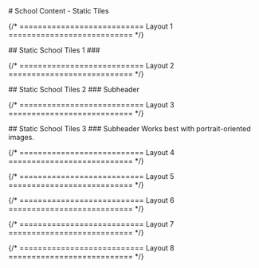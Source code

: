 

<main className="page-main">

<div className="page-title">
# School Content - Static Tiles
</div>

{/* =========================== Layout 1 =========================== */}

<div className="intro-wrap">
## Static School Tiles 1
### 
</div>

<SchoolTilesStaticOne />

{/* =========================== Layout 2 =========================== */}

<div className="intro-wrap">
## Static School Tiles 2
### Subheader
</div>

<SchoolTilesStaticTwo />

{/* =========================== Layout 3 =========================== */}

<div className="intro-wrap">
## Static School Tiles 3
### Subheader
Works best with portrait-oriented images.
</div>

<SchoolTilesStaticThree />


{/* =========================== Layout 4 =========================== */}

{/* =========================== Layout 5 =========================== */}

{/* =========================== Layout 6 =========================== */}

{/* =========================== Layout 7 =========================== */}

{/* =========================== Layout 8 =========================== */}

</main>
